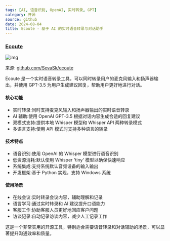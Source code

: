 ```yaml
---
tags: [AI, 语音识别, OpenAI, 实时转录, GPT]
category: 开源
source: github
date: 2024-08-04
title: Ecoute - 基于 AI 的实时语音转录与对话助手
---
```


### [Ecoute](https://github.com/SevaSk/ecoute)

![img](https://img.mengpeng.tech/i/2024/12/09/675683fa1a691.webp)

来源: [github.com/SevaSk/ecoute](https://github.com/SevaSk/ecoute)

Ecoute 是一个实时语音转录工具，可以同时转录用户的麦克风输入和扬声器输出，并使用 GPT-3.5 为用户生成建议回复，帮助用户更好地进行对话。

#### 核心功能
- 实时转录:同时支持麦克风输入和扬声器输出的实时语音转录
- AI 辅助:使用 OpenAI GPT-3.5 根据对话内容生成合适的回复建议
- 双模式支持:提供本地 Whisper 模型和 Whisper API 两种转录模式
- 多语言支持:使用 API 模式时支持多种语言的转录

#### 技术特点
- 语音识别:使用 OpenAI 的 Whisper 模型进行语音识别
- 低资源消耗:默认使用 Whisper 'tiny' 模型以确保快速响应
- 系统集成:支持系统默认音频设备的输入输出
- 开发框架:基于 Python 实现，支持 Windows 系统

#### 使用场景
- 在线会议:实时转录会议内容，辅助理解和记录
- 语言学习:通过实时转录和 AI 建议提升口语能力
- 客服工作:协助客服人员更好地回应客户问题
- 访谈记录:自动记录访谈内容，减少人工记录工作

这是一个非常实用的开源工具，特别适合需要语音转录和对话辅助的场景，可以显著提升沟通效率和质量。 